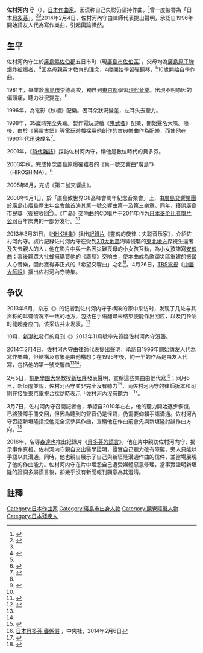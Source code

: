 {{NoteTA
| G1 =Games
| G2 =Music
}}
{{Japanese|japanese=佐村河内 守|kana=さむらごうち まもる|romaji=Samuragōchi Mamoru}}
'''佐村河内 守'''（{{bd|1963年|9月21日|||Samuragōchi Mamoru}}），[[日本|日本]][[作曲家|作曲家]]。因谎称自己失聪仍坚持作曲，<ref>{{Cite web|title=Japanese 'Beethoven' Mamoru Samuragochi admits faking deafness|url=https://www.independent.co.uk/arts-entertainment/classical/news/japanese-beethoven-mamoru-samuragochi-admits-faking-deafness-9123258.html|access-date=2022-03-11|author=Jess Denham|date=2014-02-12|work=The Independent|language=en|archive-date=2014-03-07|archive-url=https://web.archive.org/web/20140307183746/http://www.independent.co.uk/arts-entertainment/classical/news/japanese-beethoven-mamoru-samuragochi-admits-faking-deafness-9123258.html}}</ref>曾一度被譽為「日本[[貝多芬|貝多芬]]」。<ref>{{Cite web|title=“日本当代贝多芬”原来是个冒牌货|url=https://cn.nytimes.com/culture/20140207/t07japan/|access-date=2022-03-11|date=2014-02-07|last=Fackler|first=Martin|work=纽约时报中文网|language=zh-cn|archive-date=2022-05-05|archive-url=https://web.archive.org/web/20220505080155/https://cn.nytimes.com/culture/20140207/t07japan/}}</ref><ref name=":0" />2014年2月4日，佐村河內守由律師代表提出聲明，承認自1996年開始請友人代為寫作樂曲，引起輿論譁然。{{Citation needed|其名字第一眼看似是古代的[[百官名|百官名]]武士一般的「佐村 河內守」（さむら　かわちのかみ），引起熟識古代日本的網友討論。但實際上「佐村河内」是一個單一姓氏。|time=2022-03-11T12:59:40+00:00}}

==生平==
佐村河內守生於[[廣島縣|廣島縣]][[佐伯郡|佐伯郡]]五日市町（現[[廣島市|廣島市]][[佐伯區|佐伯區]]），父母均為[[廣島原爆|廣島原子弹爆炸]][[被爆者|被爆者]]，<ref name="columbia">{{cite web|title=Mamoru Samuragochi|url=http://columbia.jp/samuragochi|access-date=2014-02-06|publisher=Nippon Columbia Co., Ltd.|language=ja|archive-url=https://web.archive.org/web/20130209162527/http://columbia.jp/samuragochi|archive-date=2013-02-09|location=Japan}}</ref>因為母親英才教育的理念，4歲開始學習彈鋼琴，<ref name="columbia" />10歲開始自學作曲。

1981年，畢業於[[廣島市|廣島市]]崇德高校，獨自到[[東京都|東京都]]學習[[現代音樂|現代音樂]]。出現不明原因的[[偏頭痛|偏頭痛]]，聽力狀況變差。<ref name="jt20110809">{{cite news|url=http://www.japantimes.co.jp/news/2011/08/09/news/deaf-composer-pens-hiroshima-opus/|title=Deaf composer pens Hiroshima opus|work=The Japan Times|date=2011-08-09|agency=Kyodo|location=Japan|archive-url=https://web.archive.org/web/20140206043457/http://www.japantimes.co.jp/news/2011/08/09/news/deaf-composer-pens-hiroshima-opus/#.UvQ2QLSoqfM|archive-date=2014-02-06|access-date=2014-02-07}}</ref>

1996年，為電影《秋櫻》配樂。因耳朵狀況變差，左耳失去聽力。

1998年，35歲時完全失聰。製作電玩遊戲《[[鬼武者|鬼武者]]》配樂，開始聲名大噪。隨後，由於《[[惡靈古堡|惡靈古堡]]》等電玩遊戲採用他創作的古典樂曲作為配樂，而使他在1990年代迅速成名<ref name=":0">{{Cite web|title=日本貝多芬坦承 請人捉刀作曲|url=http://www.cna.com.tw/news/aopl/201402050352-1.aspx|date=2014-02-05|publisher=中央社|archive-url=https://web.archive.org/web/20140221230847/http://www.cna.com.tw/news/aopl/201402050352-1.aspx|archive-date=2014-02-21|dead-url=yes}}</ref>。

2001年，《[[時代雜誌|時代雜誌]]》採訪佐村河內守，稱他是數位時代的貝多芬。

2003年秋，完成悼念廣島原爆罹難者的《第一號交響曲“廣島”》（HIROSHIMA）。<ref name="jt20110809" />

2005年8月，完成《第二號交響曲》。

2008年9月1日，於「廣島致世界G8高峰會周年紀念音樂會」上，由[[廣島交響樂團|廣島交響樂團]]於[[廣島市|廣島市]]廣島厚生年金會館首演其第一號交響曲第一及第三樂章。同年，獲頒廣島市民獎（後被收回<ref>{{Cite web|title=佐村河内氏、広島市民賞取り消しへ…ゆかりの地は失望の声「残念」|url=http://www.sponichi.co.jp/society/news/2014/02/06/kiji/K20140206007526670.html|date=2014-02-06|publisher=スポーツニッポン|archive-url=https://web.archive.org/web/20140208123923/http://www.sponichi.co.jp/society/news/2014/02/06/kiji/K20140206007526670.html|archive-date=2014-02-08|dead-url=yes}}</ref>）。《广岛》交响曲的CD唱片于2011年作为[[日本古倫美亞|日本哥伦比亚唱片公司]]百年庆典的一部分发行。<ref name="jt20110809" />

2013年3月31日，《[[NHK特集|NHK特集]]》播出[[紀錄片|紀錄片]]《靈魂的旋律：失聪音乐家》，介紹佐村河內守。該片記錄佐村河內守在受到[[311大地震|311大地震]]海嘯侵襲的[[東北地方|東北地方]]探視生還者及失去親人的人，他在影片中與一名因災難喪母的小女孩互動，為小女孩譜寫[[安魂曲|安魂曲]]；事後觀眾大批蜂擁購買他的《廣島》交响曲，使本曲成為歌頌災區重建的振奮人心音樂，因此獲得非正式的「希望交響曲」之名<ref name=":1">{{Cite web|title=瞞18年 日本貝多芬請人捉刀|url=http://www.cna.com.tw/news/aopl/201402050430-1.aspx|date=2014-02-05|publisher=中央社|archive-url=https://web.archive.org/web/20140221230751/http://www.cna.com.tw/news/aopl/201402050430-1.aspx|archive-date=2014-02-21|dead-url=yes}}</ref>。4月26日，[[TBS電視|TBS電視]]《[[中居大師說|中居大師說]]》播出佐村河內守特集。

== 争议 ==
2013年6月，杂志《{{Le|Aera|Aera (magazine)}}》的记者到佐村河内守于横滨的家中采访时，发现了几处与其声称的耳聋情况不一致的地方，包括在手语翻译未结束便能作出回应，以及门铃响时能起身应门。该采访并未发表。<ref name="nikkan20140210">{{cite web|title=ja:偽ベートーベン、インターホン聞こえてた|url=http://www.nikkansports.com/entertainment/news/p-et-tp0-20140210-1255583.html|access-date=2014-03-14|date=2014-02-10|work=Nikkan Sports|publisher=Nikka Sports News|language=ja|location=Japan|archive-date=2014-02-10|archive-url=https://archive.is/20140210070548/http://www.nikkansports.com/entertainment/news/p-et-tp0-20140210-1255583.html}}</ref>

10月，[[新潮社|新潮社]]發行的[[月刊|月刊]]《{{Le|新潮45}}》2013年11月號率先質疑佐村河內守沒聾。

2014年2月4日，佐村河內守由[[律師|律師]]代表提出聲明，承認自1996年開始請友人代為寫作樂曲，但結構及意象是由他構想；在1996年後，約一半的作品是由友人代寫，包括他的第一號交響曲<ref name=":0" /><ref name=":1" />。

2月5日，[[桐朋學園大學|桐朋學園大學]]教授[[新垣隆|新垣隆]]發表聲明，宣稱這些樂曲由他代寫<ref>{{Cite web|title=替日貝多芬捉刀 作曲家懺悔|url=http://www.cna.com.tw/news/asam/201402060218-1.aspx|date=2014-02-06|publisher=中央社|archive-url=https://web.archive.org/web/20140221231059/http://www.cna.com.tw/news/asam/201402060218-1.aspx|archive-date=2014-02-21|dead-url=yes}}</ref>；同月6日，新垣隆並說，佐村河內守並非完全沒有聽力<ref>[http://www.cna.com.tw/news/aopl/201402060275-1.aspx 日本貝多芬 聾係假] {{Wayback|url=http://www.cna.com.tw/news/aopl/201402060275-1.aspx |date=20140207060813 }}，中央社，2014年2月6日</ref>，而佐村河內守的律師折本和司則在接受東京電視台採訪時表示「佐村河內沒有聽力」<ref>{{Cite news|title=Japanese 'Beethoven' Admits Hiring Another Composer to Write Works|url=https://online.wsj.com/article/SB10001424052702304181204579366651469543892.html|newspaper=Wall Street Journal|date=2014-02-06|accessdate=2022-03-11|issn=0099-9660|language=en-US|first=Alexander|last=Martin|archiveurl=https://web.archive.org/web/20140218001909/http://online.wsj.com/news/articles/SB10001424052702304181204579366651469543892|archivedate=2014-02-18|dead-url=no}}</ref>。

3月7日，佐村河內守召開記者會，承認自2010年左右，他的聽力開始逐步恢復，已將殘障手冊交回，但因為聽到的聲音仍是怪聲，仍需要仰賴手語溝通。佐村河內守否認新垣隆指控他完全沒參與作曲，宣稱他在作曲前會先與新垣隆討論作曲方向。<ref>{{Cite web|title=佐村河内守氏 謝罪会見詳報：時事ドットコム|url=https://www.jiji.com/jc/v4?id=201403samuragochi0001|access-date=2022-03-11|work=時事ドットコム|language=ja|archive-date=2022-04-24|archive-url=https://web.archive.org/web/20220424120030/https://www.jiji.com/jc/v4?id=201403samuragochi0001}}</ref>

2016年，名導[[森達也|森達也]]推出紀錄片《[[貝多芬的謊言|貝多芬的謊言]]》，他在片中親訪佐村河内守，揭示事件真相。佐村河内守親自交出醫學證明，證實自己聽力確有障礙，旁人只能以手語以其溝通。同時，他也親自展示了自己與新垣隆溝通作曲的信件，並當場展現了他的作曲能力。佐村河内守在片中埋怨自己遭受媒體惡意修理，當事實證明新垣隆的證詞多屬謊言後，卻幾乎沒有新聞報刊願意為其澄清。

==註釋==
{{reflist}}

{{DEFAULTSORT:Samuragōchi Mamoru}}
[[Category:日本作曲家|Category:日本作曲家]]
[[Category:廣島市出身人物|Category:廣島市出身人物]]
[[Category:聽覺障礙人物|Category:聽覺障礙人物]]
[[Category:日本殘疾人|Category:日本殘疾人]]